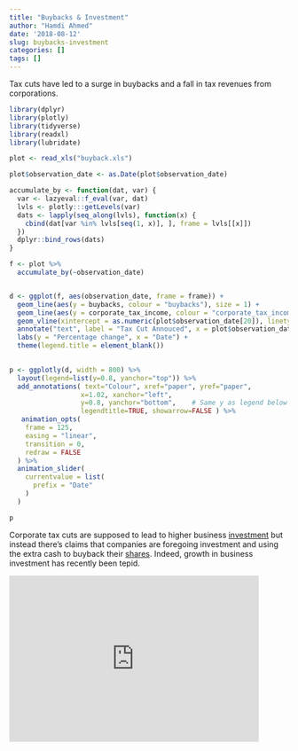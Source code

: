 ```yaml
---
title: "Buybacks & Investment"
author: "Hamdi Ahmed"
date: '2018-08-12'
slug: buybacks-investment
categories: []
tags: []
---
```


Tax cuts have led to a surge in buybacks and a fall in tax revenues from corporations.




``` r
library(dplyr)
library(plotly)
library(tidyverse)
library(readxl)
library(lubridate)

plot <- read_xls("buyback.xls")

plot$observation_date <- as.Date(plot$observation_date)

accumulate_by <- function(dat, var) {
  var <- lazyeval::f_eval(var, dat)
  lvls <- plotly:::getLevels(var)
  dats <- lapply(seq_along(lvls), function(x) {
    cbind(dat[var %in% lvls[seq(1, x)], ], frame = lvls[[x]])
  })
  dplyr::bind_rows(dats)
}

f <- plot %>%
  accumulate_by(~observation_date)


d <- ggplot(f, aes(observation_date, frame = frame)) +
  geom_line(aes(y = buybacks, colour = "buybacks"), size = 1) + 
  geom_line(aes(y = corporate_tax_income, colour = "corporate_tax_income"), size = 1) +
  geom_vline(xintercept = as.numeric(plot$observation_date[20]), linetype = "dashed", ) +
  annotate("text", label = "Tax Cut Annouced", x = plot$observation_date[17], y = -45, color = "black") +
  labs(y = "Percentage change", x = "Date") +
  theme(legend.title = element_blank())
  
```

``` r
p <- ggplotly(d, width = 800) %>%
  layout(legend=list(y=0.8, yanchor="top")) %>% 
  add_annotations( text="Colour", xref="paper", yref="paper",
                  x=1.02, xanchor="left",
                  y=0.8, yanchor="bottom",    # Same y as legend below
                  legendtitle=TRUE, showarrow=FALSE ) %>%
   animation_opts(
    frame = 125,
    easing = "linear",
    transition = 0, 
    redraw = FALSE
  ) %>% 
  animation_slider(
    currentvalue = list(
      prefix = "Date"
    )
  )


```

```r

p

```



Corporate tax cuts are supposed to lead to higher business [investment](https://www.bloomberg.com/view/articles/2017-11-17/yes-a-corporate-tax-cut-would-increase-investment) but instead there’s claims that companies are foregoing investment and using the extra cash to buyback their [shares](http://theweek.com/articles/787966/ban-share-buybacks?utm_source=dlvr.it&utm_medium=twitter). Indeed, growth in business investment has recently been tepid.



<iframe src="https://data.worldbank.org/share/widget?end=2016&amp;indicators=NE.GDI.FTOT.ZS&locations=US&start=2008&amp;embedded=true" width='450' height='300' align="center" frameBorder='0' scrolling="no" ></iframe>
  


